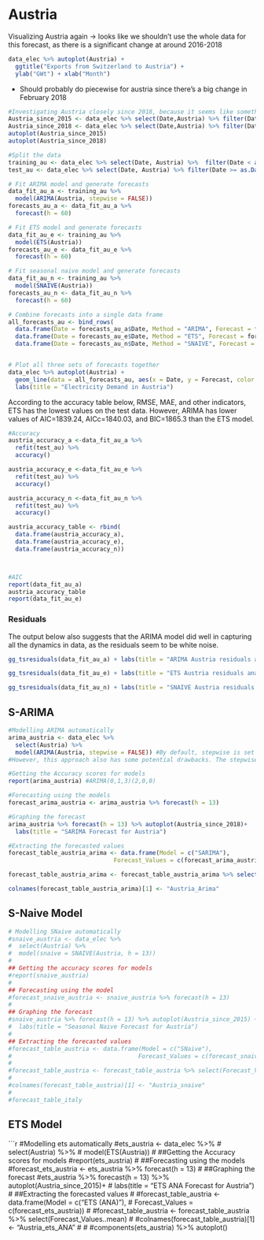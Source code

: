 
# Austria

Visualizing Austria again -> looks like we shouldn't use the whole data for this forecast, as there is a significant change at around 2016-2018

```r
data_elec %>% autoplot(Austria) + 
  ggtitle("Exports from Switzerland to Austria") +
  ylab("GWt") + xlab("Month")
```

- Should probably do piecewise for austria since there's a big change in February 2018

```r
#Investigating Austria closely since 2018, because it seems like something changed -> perhaps should use Piecewise!!!
Austria_since_2015 <- data_elec %>% select(Date,Austria) %>% filter(Date >= as.Date("2015-01-01"))
Austria_since_2018 <- data_elec %>% select(Date,Austria) %>% filter(Date >= as.Date("2018-02-01"))
autoplot(Austria_since_2015)
autoplot(Austria_since_2018)
```

```r

#Split the data
training_au <- data_elec %>% select(Date, Austria) %>%  filter(Date < as.Date("2016-01-01"))
test_au <- data_elec %>% select(Date, Austria) %>% filter(Date >= as.Date("2016-01-01"))

# Fit ARIMA model and generate forecasts
data_fit_au_a <- training_au %>%
  model(ARIMA(Austria, stepwise = FALSE))
forecasts_au_a <- data_fit_au_a %>%
  forecast(h = 60)

# Fit ETS model and generate forecasts
data_fit_au_e <- training_au %>%
  model(ETS(Austria))
forecasts_au_e <- data_fit_au_e %>%
  forecast(h = 60)

# Fit seasonal naive model and generate forecasts
data_fit_au_n <- training_au %>%
  model(SNAIVE(Austria))
forecasts_au_n <- data_fit_au_n %>%
  forecast(h = 60)

# Combine forecasts into a single data frame
all_forecasts_au <- bind_rows(
  data.frame(Date = forecasts_au_a$Date, Method = "ARIMA", Forecast = forecasts_au_a$.mean),
  data.frame(Date = forecasts_au_e$Date, Method = "ETS", Forecast = forecasts_au_e$.mean),
  data.frame(Date = forecasts_au_n$Date, Method = "SNAIVE", Forecast = forecasts_au_n$.mean))


# Plot all three sets of forecasts together
data_elec %>% autoplot(Austria) +
  geom_line(data = all_forecasts_au, aes(x = Date, y = Forecast, color = Method)) +
  labs(title = "Electricity Demand in Austria")

```
According to the accuracy table below, RMSE, MAE, and other indicators, ETS has the lowest values on the test data. However, ARIMA has lower values of AIC=1839.24, AICc=1840.03, and BIC=1865.3 than the ETS model. 
```r
#Accuracy
austria_accuracy_a <-data_fit_au_a %>%
  refit(test_au) %>%
  accuracy()

austria_accuracy_e <-data_fit_au_e %>%
  refit(test_au) %>%
  accuracy()

austria_accuracy_n <-data_fit_au_n %>%
  refit(test_au) %>%
  accuracy()

austria_accuracy_table <- rbind(
  data.frame(austria_accuracy_a),
  data.frame(austria_accuracy_e),
  data.frame(austria_accuracy_n))



#AIC
report(data_fit_au_a)
austria_accuracy_table
report(data_fit_au_e)

```
### Residuals
The output below also suggests that the ARIMA model did well in capturing all the dynamics in data, as the residuals seem to be white noise.
```r
gg_tsresiduals(data_fit_au_a) + labs(title = "ARIMA Austria residuals analysis")

gg_tsresiduals(data_fit_au_e) + labs(title = "ETS Austria residuals analysis")

gg_tsresiduals(data_fit_au_n) + labs(title = "SNAIVE Austria residuals analysis")
```
## S-ARIMA

```r

#Modelling ARIMA automatically
arima_austria <- data_elec %>%
  select(Austria) %>%
  model(ARIMA(Austria, stepwise = FALSE)) #By default, stepwise is set to TRUE, which means the function performs a stepwise search to identify the best model by iteratively considering different model orders and selecting the model with the lowest AIC value.
#However, this approach also has some potential drawbacks. The stepwise algorithm might not search through all possible models, and therefore might not find the best-fitting model. Additionally, using stepwise selection might lead to overfitting, especially if the algorithm is used iteratively to search for the "best" model among many different time series.

#Getting the Accuracy scores for models
report(arima_austria) #ARIMA(0,1,3)(2,0,0)

#Forecasting using the models
forecast_arima_austria <- arima_austria %>% forecast(h = 13)

#Graphing the forecast
arima_austria %>% forecast(h = 13) %>% autoplot(Austria_since_2018)+
  labs(title = "SARIMA Forecast for Austria")

#Extracting the forecasted values
forecast_table_austria_arima <- data.frame(Model = c("SARIMA"),
                              Forecast_Values = c(forecast_arima_austria))

forecast_table_austria_arima <- forecast_table_austria_arima %>% select(Forecast_Values..mean)

colnames(forecast_table_austria_arima)[1] <- "Austria_Arima"

```

## S-Naive Model

```r
# Modelling SNaive automatically
#snaive_austria <- data_elec %>%
#  select(Austria) %>%
#  model(snaive = SNAIVE(Austria, h = 13))
#
## Getting the accuracy scores for models
#report(snaive_austria)
#
## Forecasting using the model
#forecast_snaive_austria <- snaive_austria %>% forecast(h = 13)
#
## Graphing the forecast
#snaive_austria %>% forecast(h = 13) %>% autoplot(Austria_since_2015) +
#  labs(title = "Seasonal Naive Forecast for Austria")
#
## Extracting the forecasted values
#forecast_table_austria <- data.frame(Model = c("SNaive"),
#                                    Forecast_Values = c(forecast_snaive_austria))
#
#forecast_table_austria <- forecast_table_austria %>% select(Forecast_Values..mean)
#
#colnames(forecast_table_austria)[1] <- "Austria_snaive"
#
#forecast_table_italy
```

## ETS Model 

```r

#Modelling ets automatically
#ets_austria <- data_elec %>%
#  select(Austria) %>%
#  model(ETS(Austria))
#
##Getting the Accuracy scores for models
#report(ets_austria)
#
##Forecasting using the models
#forecast_ets_austria <- ets_austria %>% forecast(h = 13)
#
##Graphing the forecast
#ets_austria %>% forecast(h = 13) %>% autoplot(Austria_since_2015)+
#  labs(title = "ETS ANA Forecast for Austria")
#
##Extracting the forecasted values
#
#forecast_table_austria <- data.frame(Model = c("ETS (ANA)"),
#                              Forecast_Values = c(forecast_ets_austria))
#
#forecast_table_austria <- forecast_table_austria %>% select(Forecast_Values..mean)
#
#colnames(forecast_table_austria)[1] <- "Austria_ets_ANA"
#
#
#components(ets_austria) %>% autoplot()